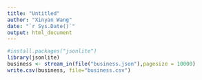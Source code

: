 ---
title: "Untitled"
author: "Xinyan Wang"
date: "`r Sys.Date()`"
output: html_document
---

```{r pressure, echo=FALSE}
#install.packages("jsonlite")
library(jsonlite)
business <- stream_in(file("business.json"),pagesize = 10000)
write.csv(business, file="business.csv")
```

